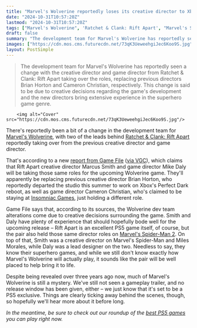 ```yaml
---
title: "Marvel's Wolverine reportedly loses its creative director to Xbox's Perfect Dark as Ratchet & Clank: Rift Apart leads step up to fill the void"
date: "2024-10-31T10:57:20Z"
lastmod: "2024-10-31T10:57:20Z"
tags: ["Marvel's Wolverine", 'Ratchet & Clank: Rift Apart', "Marvel's Spider-Man 2", 'Insomniac Games', 'PlayStation 5', 'Action-Adventure', 'Superhero Game']
draft: false
summary: "The development team for Marvel's Wolverine has reportedly seen a change with the creative director and game director from Ratchet & Clank: Rift Apart taking over the roles, replacing previous directors Brian Horton and Cameron Christian, respectively.  This change is said to be due to creative decisions regarding the game's development and the new directors bring extensive experience in the superhero game genre."
images: ["https://cdn.mos.cms.futurecdn.net/73qK3UeweehgiJec6Koo9S.jpg"]
layout: PostSimple
---
```

> The development team for Marvel's Wolverine has reportedly seen a change with the creative director and game director from Ratchet & Clank: Rift Apart taking over the roles, replacing previous directors Brian Horton and Cameron Christian, respectively.  This change is said to be due to creative decisions regarding the game's development and the new directors bring extensive experience in the superhero game genre.


        <img alt="Cover" src="https://cdn.mos.cms.futurecdn.net/73qK3UeweehgiJec6Koo9S.jpg"/>
        
There's reportedly been a bit of a change in the development team for [<u>Marvel's Wolverine</u>](https://www.gamesradar.com/marvels-wolverine-guide/), with two of the leads behind [<u>Ratchet &amp; Clank: Rift Apart</u>](https://www.gamesradar.com/ratchet-and-clank-rift-apart-guide-walkthrough/) reportedly taking over from the previous creative director and game director. 

That's according to a new [<u>report from Game File</u>](https://www.gamefile.news/p/wolverine-perfect-dark-brian-horton-playstation-xbox) ([<u>via VGC</u>](https://www.videogameschronicle.com/news/playstations-wolverine-director-has-taken-over-xboxs-perfect-dark/)), which claims that Rift Apart creative director Marcus Smith and game director Mike Daly will be taking those same roles for the upcoming Wolverine game. They'll apparently be replacing previous creative director Brian Horton, who reportedly departed the studio this summer to work on Xbox's Perfect Dark reboot, as well as game director Cameron Christian, who's claimed to be staying at [Insomniac Games](https://www.gamesradar.com/tag/insomniac-games/), just holding a different role. 

Game File says that, according to its sources, the Wolverine dev team alterations come due to creative decisions surrounding the game. Smith and Daly have plenty of experience that should hopefully bode well for the upcoming release – Rift Apart is an excellent PS5 game itself, of course, but the pair also held those same director roles on [<u>Marvel's Spider-Man 2</u>](https://www.gamesradar.com/marvels-spider-man-2-guide/). On top of that, Smith was a creative director on Marvel's Spider-Man and Miles Morales, while Daly was a lead designer on the two. Needless to say, they know their superhero games, and while we still don't know exactly how Marvel's Wolverine will actually play, it sounds like the pair will be well placed to help bring it to life.

Despite being revealed over three years ago now, much of Marvel's Wolverine is still a mystery. We've still not seen a gameplay trailer, and no release window has been given, either – we just know that it's set to be a PS5 exclusive. Things are clearly ticking away behind the scenes, though, so hopefully we'll hear more about it before long.

*In the meantime, be sure to check out our roundup of the *[<u><em>best PS5 games</em></u>](https://www.gamesradar.com/best-ps5-games/)* you can play right now.*
        